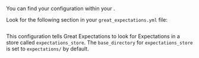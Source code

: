 
You can find your <TechnicalTag tag="expectation_store" text="Expectation Store" /> configuration within your <TechnicalTag tag="data_context" text="Data Context" />.

Look for the following section in your <TechnicalTag tag="data_context" text="Data Context's" /> `great_expectations.yml` file:

```python name="tests/integration/docusaurus/deployment_patterns/aws_cloud_storage_pandas.py existing_expectations_store"
```

This configuration tells Great Expectations to look for Expectations in a store called ``expectations_store``. The ``base_directory`` for ``expectations_store`` is set to ``expectations/`` by default.